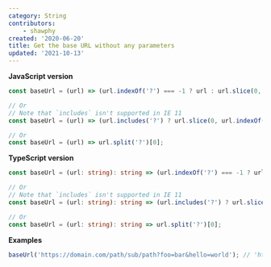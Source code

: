 ```yaml
---
category: String
contributors:
    - shawphy
created: '2020-06-20'
title: Get the base URL without any parameters
updated: '2021-10-13'
---
```


**JavaScript version**

```js baseUrl.js
const baseUrl = (url) => (url.indexOf('?') === -1 ? url : url.slice(0, url.indexOf('?')));

// Or
// Note that `includes` isn't supported in IE 11
const baseUrl = (url) => (url.includes('?') ? url.slice(0, url.indexOf('?')) : url);

// Or
const baseUrl = (url) => url.split('?')[0];
```

**TypeScript version**

```ts baseUrl.ts
const baseUrl = (url: string): string => (url.indexOf('?') === -1 ? url : url.slice(0, url.indexOf('?')));

// Or
// Note that `includes` isn't supported in IE 11
const baseUrl = (url: string): string => (url.includes('?') ? url.slice(0, url.indexOf('?')) : url);

// Or
const baseUrl = (url: string): string => url.split('?')[0];
```

**Examples**

```js examples.js
baseUrl('https://domain.com/path/sub/path?foo=bar&hello=world'); // 'https://domain.com/path/sub/path'
```
